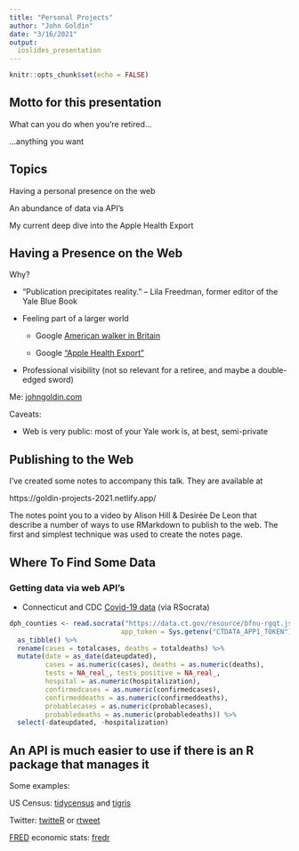 ```yaml
---
title: "Personal Projects"
author: "John Goldin"
date: "3/16/2021"
output: 
  ioslides_presentation
---
```


```r
knitr::opts_chunk$set(echo = FALSE)
```

## Motto for this presentation {.build}

What can you do when you're retired...

...anything you want

## Topics

Having a personal presence on the web

An abundance of data via API's

My current deep dive into the Apple Health Export

## Having a Presence on the Web {.build}

Why?

+ "Publication precipitates reality." -- Lila Freedman, former editor of the Yale Blue Book

+ Feeling part of a larger world

  + Google [American walker in Britain](https://www.google.com/search?q=American+walker+in+britain)
  
  + Google ["Apple Health Export"](https://www.google.com/search?q=%22apple+health+export%22)

+ Professional visibility (not so relevant for a retiree, and maybe a double-edged sword)
  
Me: [johngoldin.com](https://www.johngoldin.com)

Caveats:

+ Web is very public: most of your Yale work is, at best, semi-private

## Publishing to the Web

I've created some notes to accompany this talk. They are available at

https://goldin-projects-2021.netlify.app/

The notes point you to a video by Alison Hill & Desirée De Leon that describe a
number of ways to use RMarkdown to publish to the web. The first and simplest
technique was used to create the notes page.

## Where To Find Some Data

### Getting data via web API's

+ Connecticut and CDC [Covid-19 data](https://data.ct.gov/browse?tags=covid-19) (via RSocrata)

```r
dph_counties <- read.socrata("https://data.ct.gov/resource/bfnu-rgqt.json",
                            app_token = Sys.getenv("CTDATA_APP1_TOKEN")) %>%
  as_tibble() %>%
  rename(cases = totalcases, deaths = totaldeaths) %>%
  mutate(date = as_date(dateupdated),
         cases = as.numeric(cases), deaths = as.numeric(deaths),
         tests = NA_real_, tests_positive = NA_real_,
         hospital = as.numeric(hospitalization),
         confirmedcases = as.numeric(confirmedcases),
         confirmeddeaths = as.numeric(confirmeddeaths),
         probablecases = as.numeric(probablecases),
         probabledeaths = as.numeric(probabledeaths)) %>%
  select(-dateupdated, -hospitalization)
```

## An API is much easier to use if there is an R package that manages it

Some examples:

US Census: [tidycensus](https://walker-data.com/tidycensus/) 
and [tigris](https://github.com/walkerke/tigris)

Twitter: [twitteR](https://cran.r-project.org/web/packages/twitteR/twitteR.pdf) or [rtweet](https://docs.ropensci.org/rtweet/)

[FRED](https://fred.stlouisfed.org/) economic stats: [fredr](http://sboysel.github.io/fredr/articles/fredr.html)
